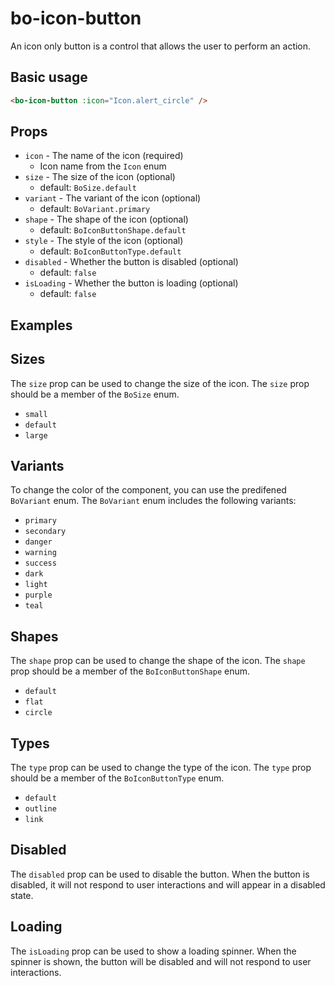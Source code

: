 
<Meta
	title="Components/bo-icon-button"
	component={BoIconButtonStories.BoIconButton}
/>

# bo-icon-button

An icon only button is a control that allows the user to perform an action.

## Basic usage

```html
<bo-icon-button :icon="Icon.alert_circle" />
```

## Props

- `icon` - The name of the icon (required)
  - Icon name from the `Icon` enum
- `size` - The size of the icon (optional)
  - default: `BoSize.default`
- `variant` - The variant of the icon (optional)
  - default: `BoVariant.primary`
- `shape` - The shape of the icon (optional)
  - default: `BoIconButtonShape.default`
- `style` - The style of the icon (optional)
  - default: `BoIconButtonType.default`
- `disabled` - Whether the button is disabled (optional)
  - default: `false`
- `isLoading` - Whether the button is loading (optional)
  - default: `false`

## Examples

<Canvas of={BoIconButtonStories.Example} />
<Controls of={BoIconButtonStories.Example} />

## Sizes

The `size` prop can be used to change the size of the icon. The `size` prop should be a member of the `BoSize` enum.

- `small`
- `default`
- `large`

<Canvas of={BoIconButtonStories.Sizes} />

## Variants

To change the color of the component, you can use the predifened `BoVariant` enum. The `BoVariant` enum includes the following variants:

- `primary`
- `secondary`
- `danger`
- `warning`
- `success`
- `dark`
- `light`
- `purple`
- `teal`

<Canvas of={BoIconButtonStories.Variants} />

## Shapes

The `shape` prop can be used to change the shape of the icon. The `shape` prop should be a member of the `BoIconButtonShape` enum.

- `default`
- `flat`
- `circle`

<Canvas of={BoIconButtonStories.Shapes} />

## Types

The `type` prop can be used to change the type of the icon. The `type` prop should be a member of the `BoIconButtonType` enum.

- `default`
- `outline`
- `link`

<Canvas of={BoIconButtonStories.Types} />

## Disabled

The `disabled` prop can be used to disable the button. When the button is disabled, it will not respond to user interactions and will appear in a disabled state.

<Canvas of={BoIconButtonStories.Disabled} />

## Loading

The `isLoading` prop can be used to show a loading spinner. When the spinner is shown, the button will be disabled and will not respond to user interactions.

<Canvas of={BoIconButtonStories.IsLoading} />
